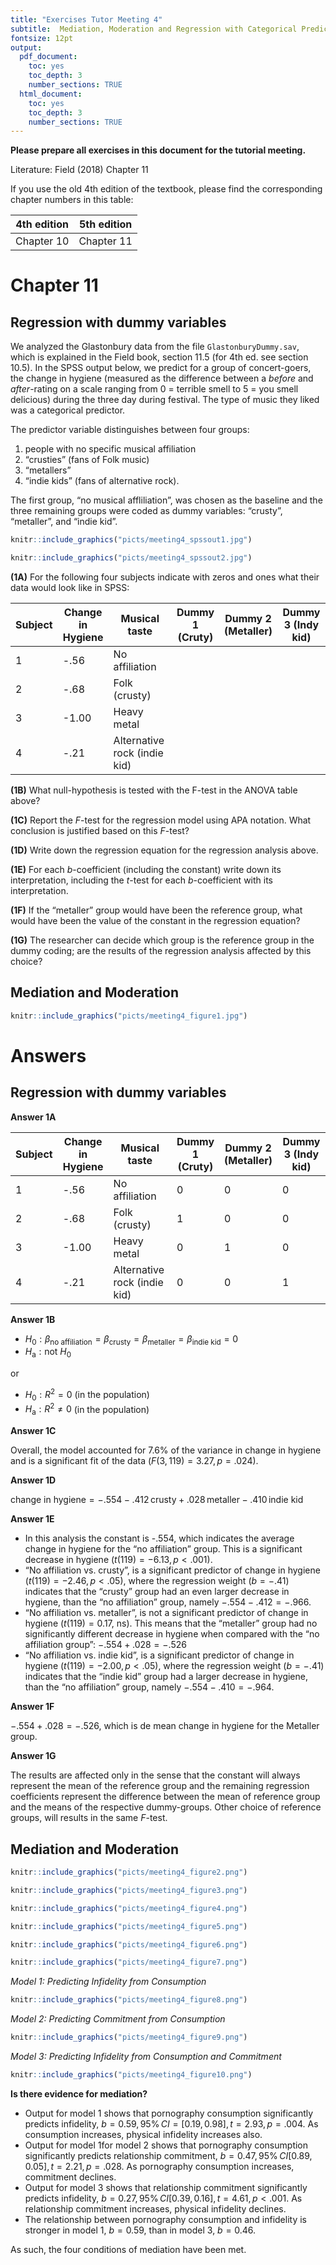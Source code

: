 ```yaml
---
title: "Exercises Tutor Meeting 4"
subtitle:  Mediation, Moderation and Regression with Categorical Predictors
fontsize: 12pt
output:
  pdf_document:
    toc: yes
    toc_depth: 3
    number_sections: TRUE
  html_document:
    toc: yes
    toc_depth: 3
    number_sections: TRUE
---
```


\vspace{20ex}

**Please prepare all exercises in this document for the tutorial meeting.**

Literature: Field (2018) Chapter 11

If you use the old 4th edition of the textbook, please find the corresponding chapter numbers in this table:


| **4th** edition | **5th** edition |
| --------------- | --------------- |
| Chapter 10      | Chapter 11      |


\newpage

# Chapter 11

## Regression with dummy variables


We analyzed the Glastonbury data from the file `GlastonburyDummy.sav`, which is explained in the Field book, section 11.5 (for 4th ed. see section 10.5). In the SPSS output below, we predict for a group of concert-goers, the change in hygiene (measured as the difference between a *before* and *after*-rating on a scale ranging from 0 = terrible smell to 5 = you smell delicious) during the three day during festival. The type of music they liked was a categorical predictor.

The predictor variable distinguishes between four groups:

1. people with no specific musical affiliation
2. “crusties” (fans of Folk music)
3. “metallers”
4. “indie kids” (fans of alternative rock).

The first group, “no musical affliliation”, was chosen as the baseline and the three remaining groups were coded as dummy variables: “crusty”, “metaller”, and “indie kid”.


```r
knitr::include_graphics("picts/meeting4_spssout1.jpg")
```

```r
knitr::include_graphics("picts/meeting4_spssout2.jpg")
```

\newpage

**(1A)**
For the following four subjects indicate with zeros and ones what their data would look like in SPSS:

| Subject | Change in Hygiene | Musical taste                | Dummy 1 (Cruty) | Dummy 2 (Metaller) | Dummy 3 (Indy kid) |
| ------- | ----------------- | ---------------------------- | --------------- | ------------------ | ------------------ |
| 1       | -.56              | No affiliation               |                 |                    |                    |
| 2       | -.68              | Folk (crusty)                |                 |                    |                    |
| 3       | -1.00             | Heavy metal                  |                 |                    |                    |
| 4       | -.21              | Alternative rock (indie kid) |                 |                    |                    |


**(1B)**
What null-hypothesis is tested with the F-test in the ANOVA table above?

**(1C)**
Report the $F$-test for the regression model using APA notation. What conclusion is justified based on this $F$-test?

**(1D)**
Write down the regression equation for the regression analysis above.

**(1E)**
For each $b$-coefficient (including the constant) write down its interpretation, including the $t$-test for each $b$-coefficient with its interpretation.

**(1F)**
If the “metaller” group would have been the reference group, what would have been the value of the constant in the regression equation?

**(1G)**
The researcher can decide which group is the reference group in the dummy coding; are the results of the regression analysis affected by this choice?


## Mediation and Moderation


```r
knitr::include_graphics("picts/meeting4_figure1.jpg")
```


\newpage
\appendix
# Answers

## Regression with dummy variables

**Answer 1A**

| Subject | Change in Hygiene | Musical taste                | Dummy 1 (Cruty) | Dummy 2 (Metaller) | Dummy 3 (Indy kid) |
| ------- | ----------------- | ---------------------------- | --------------- | ------------------ | ------------------ |
| 1       | -.56              | No affiliation               | 0               | 0                  | 0                  |
| 2       | -.68              | Folk (crusty)                | 1               | 0                  | 0                  |
| 3       | -1.00             | Heavy metal                  | 0               | 1                  | 0                  |
| 4       | -.21              | Alternative rock (indie kid) | 0               | 0                  | 1                  |

**Answer 1B**

* $H_0: \beta_\text{no affiliation} = \beta_\text{crusty} = \beta_\text{metaller}  = \beta_\text{indie kid} = 0$
* $H_\text{a}: \text{not } H_0$

or

* $H_0: R^2 = 0$ (in the population)
* $H_\text{a}: R^2 \neq 0$ (in the population)


**Answer 1C**

Overall, the model accounted for 7.6% of the variance in change in hygiene and is a significant fit of the data ($F(3,119) = 3.27, p = .024$).


**Answer 1D**

$\text{change in hygiene} = -.554 -.412\,\text{crusty} + .028\,\text{metaller} - .410\,\text{indie kid}$


**Answer 1E**

* In this analysis the constant is -.554, which indicates the average change in hygiene for the “no affiliation” group. This is a significant decrease in hygiene ($t(119) = -6.13, p < .001$).
* “No affiliation vs. crusty”, is a significant predictor of change in hygiene ($t(119) = -2.46, p < .05$), where the regression weight ($b = -.41$) indicates that the “crusty” group had an even larger decrease in hygiene, than the “no affiliation” group, namely $-.554 -.412 = -.966$.
* “No affiliation vs. metaller”, is not a significant predictor of change in hygiene ($t(119) = 0.17$, ns). This means that the “metaller” group had no significantly different decrease in hygiene when compared with the “no affiliation group”: $-.554 + .028 = -.526$
* “No affiliation vs. indie kid”, is a significant predictor of change in hygiene ($t(119) = -2.00, p < .05$), where the regression weight ($b = -.41$) indicates that the “indie kid” group had a larger decrease in hygiene, than the “no affiliation” group, namely $-.554 -.410 = -.964$.


**Answer 1F**

$-.554 + .028 = -.526$, which is de mean change in hygiene for the Metaller group.


**Answer 1G**

The results are affected only in the sense that the constant will always represent the mean of the reference group and the remaining regression coefficients represent the difference between the mean of reference group and the means of the respective dummy-groups. Other choice of reference groups, will results in the same $F$-test.

## Mediation and Moderation


```r
knitr::include_graphics("picts/meeting4_figure2.png")
```

```r
knitr::include_graphics("picts/meeting4_figure3.png")
```
```r
knitr::include_graphics("picts/meeting4_figure4.png")
```
```r
knitr::include_graphics("picts/meeting4_figure5.png")
```
```r
knitr::include_graphics("picts/meeting4_figure6.png")
```
```r
knitr::include_graphics("picts/meeting4_figure7.png")
```

\newpage
*Model 1: Predicting Infidelity from Consumption*

```r
knitr::include_graphics("picts/meeting4_figure8.png")
```

\newpage
*Model 2: Predicting Commitment from Consumption*

```r
knitr::include_graphics("picts/meeting4_figure9.png")
```


\newpage
*Model 3: Predicting Infidelity from Consumption and Commitment*

```r
knitr::include_graphics("picts/meeting4_figure10.png")
```

**Is there evidence for mediation?**

* Output for model 1 shows that pornography consumption significantly predicts infidelity, $b = 0.59, 95\%\,CI=[0.19, 0.98], t = 2.93, p = .004$. As consumption increases, physical infidelity increases also.
* Output for model 1for model 2 shows that pornography consumption significantly predicts relationship commitment, $b = 0.47, 95\%\,CI [ 0.89, 0.05], t = 2.21, p = .028$. As pornography consumption increases, commitment declines.
* Output for model 3 shows that relationship commitment significantly predicts infidelity, $b = 0.27, 95\%\,CI [ 0.39, 0.16], t = 4.61, p < .001$. As relationship commitment increases, physical infidelity declines.
* The relationship between pornography consumption and infidelity is stronger in model 1, $b = 0.59$, than in model 3, $b = 0.46$.

As such, the four conditions of mediation have been met.
